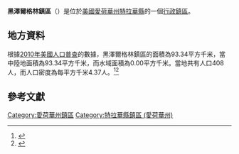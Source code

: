 {{noteTA
|G1=USState
|G2=地名
|G3=Unit
}}
{{Infobox settlement
|official_name            = 黑澤爾格林鎮區
|native_name = Hazel Green Township
|settlement_type          = [[行政鎮區|行政鎮區]]
|image_skyline            = 
|imagesize                = 
|image_map                = Map highlighting Hazel Green Township, Delaware County, Iowa.svg
|mapsize                  = 250px
|pushpin_map  =USA Iowa
|pushpin_label = 黑澤爾格林鎮區
|pushpin_label_position   = top
|pushpin_map_caption      = 黑澤爾格林鎮區在愛荷華州的位置
|subdivision_type         = [[世界政區索引|國家]]
|subdivision_type1        = [[美国州份|州份]]
|subdivision_type2        = [[愛荷華州行政区划|縣]]
|subdivision_name         = [[美国|美国]]
|subdivision_name1        = [[愛荷華州|愛荷華州]]
|subdivision_name2        = [[特拉華縣_(愛荷華州)|特拉華縣]]
|elevation_ft             = 984
|elevation_m              = 300
|timezone                 = [[北美中部時區|北美中部時區]]
|area_total_km2           = 93.34
|area_land_km2            = 93.34
|area_water_km2           = 0.00
|area_total_sq_mi         = 
|area_land_sq_mi          = 
|area_water_sq_mi         = 
|population_as_of         = [[2010年美國人口普查|2010]]
|population_footnotes     = 
|population_total         = 408
|population_density_km2   = auto
|population_density_sq_mi = auto
|utc_offset               = -6
|coordinates              = {{coord|42|20|12|N|91|25|29|W|type:city_region:US-AL_source:GNS-enwiki|display=inline,title}}
| coor_pinpoint           = 
| coordinates_footnotes   = 
|timezone_DST             = CDT
|utc_offset_DST           = -5
|postal_code_type         = [[美國郵區編號|郵區編號]]
|postal_code              = 
|area_code                = {{link-en|电话区号563|Area code 563|563}}
|blank_name = [[地名信息系统|GNIS ID]]
|blank_info = 468024
}}
'''黑澤爾格林鎮區'''（{{lang-en|Hazel Green Township}}）是位於[[美國|美國]][[愛荷華州|愛荷華州]][[特拉華縣_(愛荷華州)|特拉華縣]]的一個[[行政鎮區|行政鎮區]]。

== 地方資料 ==
根據[[2010年美國人口普查|2010年美國人口普查]]的數據，黑澤爾格林鎮區的面積為93.34平方千米，當中陸地面積為93.34平方千米，而水域面積為0.00平方千米。當地共有人口408人，而人口密度為每平方千米4.37人。<ref name="GR8">{{cite web|url=http://factfinder2.census.gov|publisher=[[美国人口调查局|美国人口调查局]]|accessdate=2011-05-14|title=American FactFinder|archive-date=2013-09-11|archive-url=https://web.archive.org/web/20130911234518/http://factfinder2.census.gov/|dead-url=no}}</ref><ref>{{cite web|url=https://www.citypopulation.de/en/usa/iowa/admin/|title=USA: Iowa (Counties and Townships) - City Population}}</ref>

== 參考文獻 ==
{{reflist}}

{{特拉華縣 (愛荷華州)}}

{{DEFAULTSORT:Hazel Green Township}}
[[Category:愛荷華州鎮區|Category:愛荷華州鎮區]]
[[Category:特拉華縣鎮區_(愛荷華州)|Category:特拉華縣鎮區 (愛荷華州)]]

{{Iowa-geo-stub}}